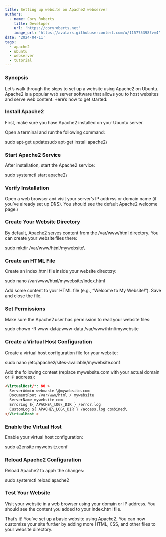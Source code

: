 ```yaml
---
title: Setting up website on Apache2 webserver
authors:
  - name: Cory Roberts
    title: Developer
    url: 'https://coryroberts.net'
    image_url: 'https://avatars.githubusercontent.com/u/115775398?v=4'
date: '2024-04-11'
tags:
  - apache2
  - ubuntu
  - webserver
  - tutorial
---
```


### Synopsis

Let’s walk through the steps to set up a website using Apache2 on Ubuntu. Apache2 is a popular web server software that allows you to host websites and serve web content. Here’s how to get started:

### Install Apache2

First, make sure you have Apache2 installed on your Ubuntu server. 

Open a terminal and run the following command:

sudo apt-get updatesudo apt-get install apache2\


### Start Apache2 Service

After installation, start the Apache2 service:

sudo systemctl start apache2\


### Verify Installation

Open a web browser and visit your server’s IP address or domain name (if you’ve already set up DNS). You should see the default Apache2 welcome page.\


### Create Your Website Directory

By default, Apache2 serves content from the /var/www/html directory. You can create your website files there:

sudo mkdir /var/www/html/mywebsite\


### Create an HTML File

Create an index.html file inside your website directory:

sudo nano /var/www/html/mywebsite/index.html

Add some content to your HTML file (e.g., “Welcome to My Website!”). Save and close the file.

### &#x20;Set Permissions

Make sure the Apache2 user has permission to read your website files:

sudo chown -R www-data\\\:www-data /var/www/html/mywebsite

### &#x20;Create a Virtual Host Configuration

Create a virtual host configuration file for your website:

sudo nano /etc/apache2/sites-available/mywebsite.conf

Add the following content (replace mywebsite.com with your actual domain or IP address):

```html
<VirtualHost/*: 80 >
  ServerAdmin webmaster\@mywebsite.com
  DocumentRoot /var/www/html / mywebsite   
  ServerName mywebsite.com    
  ErrorLog ${ APACHE\_LOG\_DIR } /error.log    
  CustomLog ${ APACHE\_LOG\_DIR } /access.log combined\
</VirtualHost >
```

### &#x20;Enable the Virtual Host

Enable your virtual host configuration:

sudo a2ensite mywebsite.conf

### &#x20;Reload Apache2 Configuration

Reload Apache2 to apply the changes:

sudo systemctl reload apache2

### &#x20;Test Your Website

Visit your website in a web browser using your domain or IP address. You should see the content you added to your index.html file.

That’s it! You’ve set up a basic website using Apache2. You can now customize your site further by adding more HTML, CSS, and other files to your website directory. 
